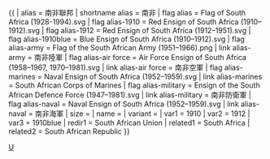 {{ {{{1<noinclude>|country showdata</noinclude>}}}
| alias = 南非聯邦
| shortname alias = 南非
| flag alias = Flag of South Africa (1928-1994).svg
| flag alias-1910 = Red Ensign of South Africa (1910–1912).svg
| flag alias-1912 = Red Ensign of South Africa (1912–1951).svg
| flag alias-1910blue = Blue Ensign of South Africa (1910–1912).svg
| flag alias-army = Flag of the South African Army (1951–1966).png
| link alias-army = 南非陸軍
| flag alias-air force = Air Force Ensign of South Africa (1958–1967, 1970–1981).svg
| link alias-air force = 南非空軍
| flag alias-marines = Naval Ensign of South Africa (1952–1959).svg
| link alias-marines = South African Corps of Marines
| flag alias-military = Ensign of the South African Defence Force (1947–1981).svg
| link alias-military = 南非防衛軍
| flag alias-naval = Naval Ensign of South Africa (1952–1959).svg
| link alias-naval = 南非海軍
| size = {{{size|}}}
| name = {{{name|}}}
| variant = {{{variant|}}}
<noinclude>
| var1 = 1910
| var2 = 1912
| var3 = 1910blue
| redir1 = South African Union
| related1 = South Africa
| related2 = South African Republic
</noinclude>
}}<noinclude>
[[Category:已不存在國家資料模板|U]]
</noinclude>